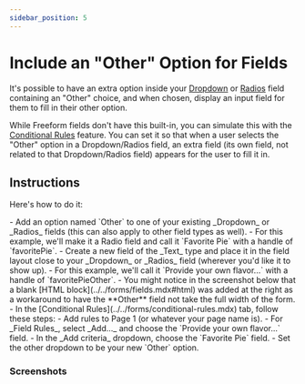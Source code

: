 ```yaml
---
sidebar_position: 5
---
```




# Include an "Other" Option for Fields

It's possible to have an extra option inside your [Dropdown](../../forms/fields.mdx#dropdown) or [Radios](../../forms/fields.mdx#radios) field containing an "Other" choice, and when chosen, display an input field for them to fill in their other option.

While Freeform fields don't have this built-in, you can simulate this with the [Conditional Rules](../../forms/conditional-rules.mdx) feature. You can set it so that when a user selects the "Other" option in a Dropdown/Radios field, an extra field (its own field, not related to that Dropdown/Radios field) appears for the user to fill it in.

## Instructions

Here's how to do it:

<VerticalStepWrapper>
<StepMarkdown>
- Add an option named `Other` to one of your existing _Dropdown_ or _Radios_ fields (this can also apply to other field types as well).
    - For this example, we'll make it a Radio field and call it `Favorite Pie` with a handle of `favoritePie`.

</StepMarkdown>
<StepMarkdown>
- Create a new field of the _Text_ type and place it in the field layout close to your _Dropdown_ or _Radios_ field (wherever you'd like it to show up).
    - For this example, we'll call it `Provide your own flavor...` with a handle of `favoritePieOther`.
    - You might notice in the screenshot below that a blank [HTML block](../../forms/fields.mdx#html) was added at the right as a workaround to have the **Other** field not take the full width of the form.

</StepMarkdown>
<StepMarkdown>
- In the [Conditional Rules](../../forms/conditional-rules.mdx) tab, follow these steps:
    - Add rules to Page 1 (or whatever your page name is).
    - For _Field Rules_, select _Add..._ and choose the `Provide your own flavor...` field.
    - In the _Add criteria_ dropdown, choose the `Favorite Pie` field.
    - Set the other dropdown to be your new `Other` option.

</StepMarkdown>
</VerticalStepWrapper>

### Screenshots

<Photo img={OtherOptionFieldCPPhoto} alt="Configuration inside CP" />
<Photo img={OtherOptionFieldFEPhoto} alt="Visual of Front End" />

